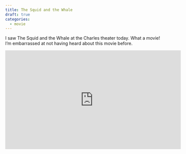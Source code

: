 ```yaml
---
title: The Squid and the Whale
draft: true
categories:
  - movie
---
```


I saw The Squid and the Whale at the Charles theater today.
What a movie! I'm embarrassed at not having heard about this movie before. 


<iframe width="560" height="315" src="https://www.youtube.com/embed/R1alHcMtnr0?si=BGz53m04FIlQZyfc" title="YouTube video player" frameborder="0" allow="accelerometer; autoplay; clipboard-write; encrypted-media; gyroscope; picture-in-picture; web-share" allowfullscreen></iframe>